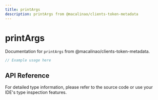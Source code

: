 ```yaml
---
title: printArgs
description: printArgs from @macalinao/clients-token-metadata
---
```


# printArgs

Documentation for `printArgs` from @macalinao/clients-token-metadata.

```typescript
// Example usage here
```

## API Reference

For detailed type information, please refer to the source code or use your IDE's type inspection features.
